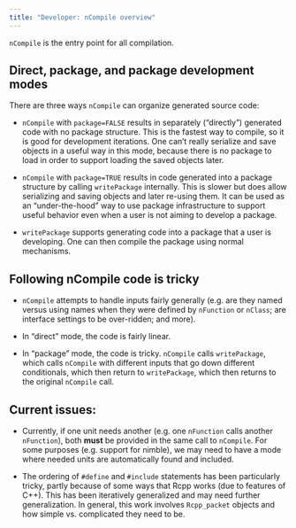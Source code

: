 ```yaml
---
title: "Developer: nCompile overview"
---
```


`nCompile` is the entry point for all compilation.

## Direct, package, and package development modes

There are three ways `nCompile` can organize generated source code:

-   `nCompile` with `package=FALSE` results in separately ("directly") generated code with no package structure. This is the fastest way to compile, so it is good for development iterations. One can't really serialize and save objects in a useful way in this mode, because there is no package to load in order to support loading the saved objects later.

-   `nCompile` with `package=TRUE` results in code generated into a package structure by calling `writePackage` internally. This is slower but does allow serializing and saving objects and later re-using them. It can be used as an "under-the-hood" way to use package infrastructure to support useful behavior even when a user is not aiming to develop a package.

-   `writePackage` supports generating code into a package that a user is developing. One can then compile the package using normal mechanisms.

## Following nCompile code is tricky

-   `nCompile` attempts to handle inputs fairly generally (e.g. are they named versus using names when they were defined by `nFunction` or `nClass`; are interface settings to be over-ridden; and more).

-   In "direct" mode, the code is fairly linear.

-   In "package" mode, the code is tricky. `nCompile` calls `writePackage`, which calls `nCompile` with different inputs that go down different conditionals, which then return to `writePackage`, which then returns to the original `nCompile` call.

## Current issues:

-   Currently, if one unit needs another (e.g. one `nFunction` calls another `nFunction`), both **must** be provided in the same call to `nCompile`. For some purposes (e.g. support for nimble), we may need to have a mode where needed units are automatically found and included.

-   The ordering of `#define` and `#include` statements has been particularly tricky, partly because of some ways that Rcpp works (due to features of C++). This has been iteratively generalized and may need further generalization. In general, this work involves `Rcpp_packet` objects and how simple vs. complicated they need to be.
